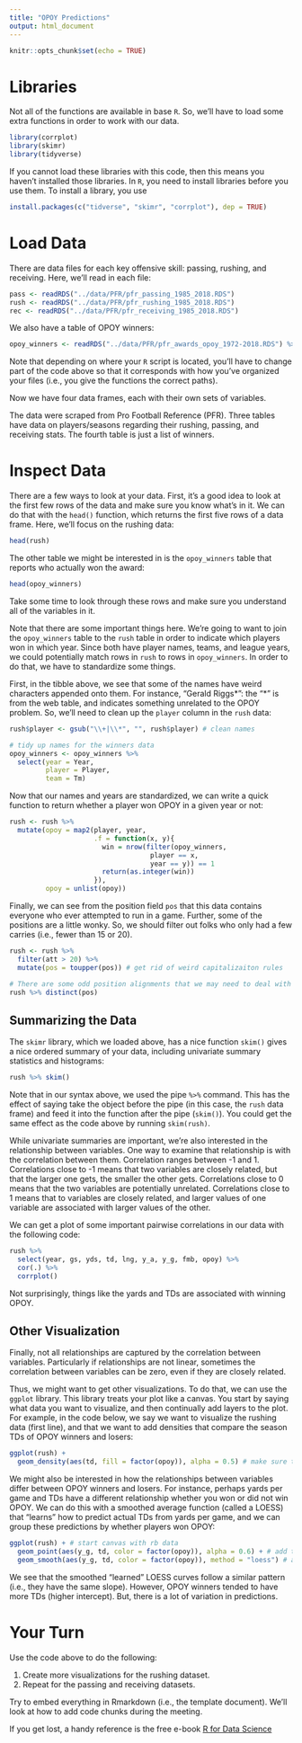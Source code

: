 ```yaml
---
title: "OPOY Predictions"
output: html_document
---
```


```r
knitr::opts_chunk$set(echo = TRUE)
```

# Libraries

Not all of the functions are available in base `R`. So, we'll have to load some extra functions in order to work with our data.
```r
library(corrplot)
library(skimr)
library(tidyverse) 
```
If you cannot load these libraries with this code, then this means you haven't installed those libraries. 
In `R`, you need to install libraries before you use them. 
To install a library, you use
```r
install.packages(c("tidverse", "skimr", "corrplot"), dep = TRUE)
```



# Load Data

There are data files for each key offensive skill: passing, rushing, and receiving.
Here, we'll read in each file:
```r
pass <- readRDS("../data/PFR/pfr_passing_1985_2018.RDS")
rush <- readRDS("../data/PFR/pfr_rushing_1985_2018.RDS")
rec <- readRDS("../data/PFR/pfr_receiving_1985_2018.RDS")
```

We also have a table of OPOY winners:
```r
opoy_winners <- readRDS("../data/PFR/pfr_awards_opoy_1972-2018.RDS") %>% filter(Year >= 1985)
```


Note that depending on where your `R` script is located, you'll have to change part of the code above so that it corresponds with how you've organized your files (i.e., you give the functions the correct paths).

Now we have four data frames, each with their own sets of variables.

The data were scraped from Pro Football Reference (PFR). 
Three tables have data on players/seasons regarding their rushing, passing, and receiving stats.
The fourth table is just a list of winners.


# Inspect Data

There are a few ways to look at your data. 
First, it's a good idea to look at the first few rows of the data and make sure you know what's in it. 
We can do that with the `head()` function, which returns the first five rows of a data frame.
Here, we'll focus on the rushing data:
```r
head(rush)
```


The other table we might be interested in is the `opoy_winners` table that reports who actually won the award:
```r
head(opoy_winners)
```

Take some time to look through these rows and make sure you understand all of the variables in it.


Note that there are some important things here. 
We're going to want to join the `opoy_winners` table to the `rush` table in order to indicate which players won in which year.
Since both have player names, teams, and league years, we could potentially match rows in `rush` to rows in `opoy_winners`. 
In order to do that, we have to standardize some things. 

First, in the tibble above, we see that some of the names have weird characters appended onto them. 
For instance, "Gerald Riggs\*": the "\*" is from the web table, and indicates something unrelated to the OPOY problem.
So, we'll need to clean up the `player` column in the `rush` data:
```r
rush$player <- gsub("\\+|\\*", "", rush$player) # clean names

# tidy up names for the winners data
opoy_winners <- opoy_winners %>%
  select(year = Year, 
         player = Player, 
         team = Tm)
```



Now that our names and years are standardized, we can write a quick function to return whether a player won OPOY in a given year or not:
```r
rush <- rush %>% 
  mutate(opoy = map2(player, year, 
                     .f = function(x, y){
                       win = nrow(filter(opoy_winners, 
                                   player == x, 
                                   year == y)) == 1
                       return(as.integer(win))
                     }), 
         opoy = unlist(opoy))
```

Finally, we can see from the position field `pos` that this data contains everyone who ever attempted to run in a game. 
Further, some of the positions are a little wonky. 
So, we should filter out folks who only had a few carries (i.e., fewer than 15 or 20). 

```r
rush <- rush %>%
  filter(att > 20) %>%
  mutate(pos = toupper(pos)) # get rid of weird capitalizaiton rules

# There are some odd position alignments that we may need to deal with later
rush %>% distinct(pos)
```





## Summarizing the Data

The `skimr` library, which we loaded above, has a nice function `skim()` gives a nice ordered summary of your data, including univariate summary statistics and histograms:
```r
rush %>% skim()
```

Note that in our syntax above, we used the pipe `%>%` command. 
This has the effect of saying take the object before the pipe (in this case, the `rush` data frame) and feed it into the function after the pipe (`skim()`). 
You could get the same effect as the code above by running `skim(rush)`.


While univariate summaries are important, we're also interested in the relationship between variables. 
One way to examine that relationship is with the correlation between them. 
Correlation ranges between -1 and 1. 
Correlations close to -1 means that two variables are closely related, but that the larger one gets, the smaller the other gets.
Correlations close to 0 means that the two variables are potentially unrelated.
Correlations close to 1 means that to variables are closely related, and larger values of one variable are associated with larger values of the other.

We can get a plot of some important pairwise correlations in our data with the following code:
```r
rush %>%
  select(year, gs, yds, td, lng, y_a, y_g, fmb, opoy) %>%
  cor(.) %>%
  corrplot()
```

Not surprisingly, things like the yards and TDs are associated with winning OPOY.


## Other Visualization

Finally, not all relationships are captured by the correlation between variables. 
Particularly if relationships are not linear, sometimes the correlation between variables can be zero, even if they are closely related.

Thus, we might want to get other visualizations. 
To do that, we can use the `ggplot` library. 
This library treats your plot like a canvas.
You start by saying what data you want to visualize, and then continually add layers to the plot. 
For example, in the code below, we say we want to visualize the rushing data (first line), and that we want to add densities that compare the season TDs of OPOY winners and losers:
```r
ggplot(rush) + 
  geom_density(aes(td, fill = factor(opoy)), alpha = 0.5) # make sure the variable names are inside the aes() function
```

We might also be interested in how the relationships between variables differ between OPOY winners and losers. 
For instance, perhaps yards per game and TDs have a different relationship whether you won or did not win OPOY.
We can do this with a smoothed average function (called a LOESS) that "learns" how to predict actual TDs from yards per game, and we can group these predictions by whether players won OPOY:
```r
ggplot(rush) + # start canvas with rb data
  geom_point(aes(y_g, td, color = factor(opoy)), alpha = 0.6) + # add the points
  geom_smooth(aes(y_g, td, color = factor(opoy)), method = "loess") # add the smoothed loess curve
```

We see that the smoothed "learned" LOESS curves follow a similar pattern (i.e., they have the same slope).
However, OPOY winners tended to have more TDs (higher intercept).
But, there is a lot of variation in predictions.

# Your Turn

Use the code above to do the following:

1. Create more visualizations for the rushing dataset. 
2. Repeat for the passing and receiving datasets.

Try to embed everything in Rmarkdown (i.e., the template document).
We'll look at how to add code chunks during the meeting. 

If you get lost, a handy reference is the free e-book <a href="https://r4ds.had.co.nz/">R for Data Science</a>
